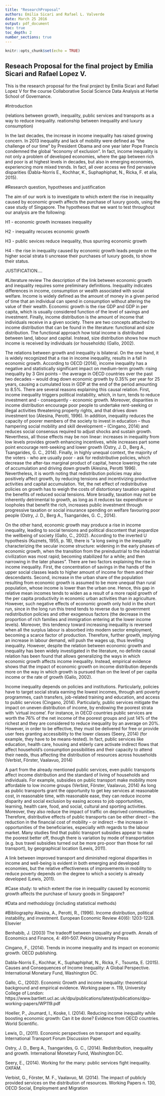 ```yaml
---
title: "ResearchProposal"
authors: Emilia Sicari and Rafael L. Valverde
date: March 25 2016
output: pdf_document
toc: true
toc_depth: 2
number_sections: true
---
```


```r
knitr::opts_chunk$set(echo = TRUE)
```

## Reseach Proposal for the final project by Emilia Sicari and Rafael Lopez V.

This is the research proposal for the final project by Emilia Sicari and Rafael Lopez V for the course Collaborative Social Science Data Analysis at Hertie School of Governance. 

#Introduction

(relations between growth, inequality, public services and transports as a way to reduce inequality. reationship between inequality and luxury consumption)

In the last decades, the increase in income inequality has raised growing concern. In 2013 inequality and lack of mobility were defined as "the challenge of our time" by President Obama and one year later Pope Francis condemned the global "economy of exclusion". In fact, income inequality is not only a problem of developed economies, where the gap between rich and poor is at highest levels in decades, but also in emerging economies, experiencing more mixed trends. In fact, all over access we find pervasive disparities (Dabla-Norris E., Kochhar, K., Suphaphiphat, N., Ricka, F. et alia, 2015). 


#Research question, hypotheses and justification

The aim of our work is to investigate to which extent the rise in inequality caused by economic growth affects the purchase of luxury goods, using the case study of Singapore. 
The hypotheses that we want to test throughout our analysis are the following:

H1 - economic growth increases inequality

H2 - inequality recuces economic growth 

H3 - public sevices reduce inequality, thus spurring economic growth

H4 - the rise in inequality caused by economic growth leads people on the higher social strata ti uncrease their purchases of luxury goods, to show their status. 

JUSTIFICATION.... 

#Literature review 
The description of the link between economic growth and inequality requires some preliminary definitions. 
Inequality indicates differences in income, consumption or wealth associated with social welfare. Income is widely defined as the amount of money in a given period of time that an individual can spend in consumption without altering the value of their wealth. Economic growth is the rise GDP and GDP in per capita, which is usually considered function of the level of savings and investment. Finally, income distribution is the amount of income that individuals receive in a given society. There are two concepts attached to income distribution that can be found in the literature: functional and size distribution. The functional approach how total income is distributed between land, labour and capital. Instead, size distribution shows how much income is received by individuals (or households) (Gallo, 2002). 

The relations between growth and inequality is bilateral. 
On the one hand, it is widely recognized that a rise in income inequality, results in a fall in economic growth. According to OECD (2014), income inequality has a negative and statistically significant impact on medium-term growth: rising inequality by 3 Gini points – the average in OECD countries over the past two decades – would drag down economic growth by 0.35% per year for 25 years, causing a cumulated loss in GDP at the end of the period amounting to 8.5%. There are several reasons explaining this causal relation. First, income inequality triggers political instability, which, in turn, tends to reduce investment and - consequently - economic growth.  Moreover, disparities in income distribution encourage poor people to undertake rent-seeking or illegal activities threatening property rights, and that drives down investment too (Alesina, Perotti, 1996). In addition, inequality reduces the capacity of poorer members of the society to invest in education – thus hampering social mobility and skill development – (Cingano, 2014) and reduces social consensus required to adjust shocks and sustain growth. Neverthess, all those effects may be non linear: increases in inequality from low levels provides growth enhancing incentives, while increases part some point encourage rent-seeking and lower growth (Ostry, J. D., Berg A., Tsangarides, G. C., 2014). Finally, in highly unequal context, the majority of the voters - who are usually poor - ask for redistributive policies, which decrease the after-tax marginal product of capital, hence lowering the rate of accumulation and driving down growth (Alesina, Perotti 1996). Nevertheless, it is worth noting that redistribution policies may also positively affect growth, by reducing tensions and incentivizing productive activities and capital accumulation. Yet, the net effect of redistributive policies on growth has to weigh the costs of distortionary taxation against the benefits of reduced social tensions. More broadly, taxation may not be inherently detrimental to growth, as long as it reduces tax expenditure or loopholes that benefit the rich, increases public investment through progressive taxation or social insurance spending on welfare favouring poor people (Ostry, J. D., Berg A., Tsangarides, G. C., 2014). 

On the other hand, economic growth may produce a rise in income inequality, leading to social tensions and political discontent that jeopardize the wellbeing of society (Gallo, C., 2002). According to the inverted U hypothesis (Kuznets, 1955, p. 18), there is “a long swing in the inequality characterizing the secular income structure: widening in the early phases of economic growth, when the transition from the preindustrial to the industrial civilization was most rapid; becoming stabilized for a while; and then narrowing in the later phases”. There are two factors explaining the rise in income inequality. First, the concentration of savings in the hands of the upper social classes leads to higher amount of income for them and their descendants. Second, increase in the urban share of the population resulting from economic growth is assumed to be more unequal than rural population, whose income is lower than the urban one. Hence, this gap in relative mean incomes tends to widen as a result of a more rapid growth of the per capita productivity in economic urban activities than in agriculture. However, such negative effects of economic growth only hold in the short run, since in the long run this trend tends to reverse due to government redistribution policies and other exogenous factors (the decrease in the proportion of rich families and immigration entering at the lower income levels). Moreover, this tendency toward increasing inequality is reversed when all the surplus labour is absorbed into modern sector employment, becoming a scarce factor of production. Therefore, further growth, implying an increase in labour demand, will push the wages up, thus levelling inequality. However, despite the relation between economic growth and inequality has been widely investigated in the literature, no definite causal relation has been found that allows generalizing the ways in which economic growth affects income inequality. Instead, empirical evidence shows that the impact of economic growth on income distribution depends more on the way in which growth is pursued than on the level of per capita income or the rate of growth (Gallo, 2002). 

Income inequality depends on policies and institutions. Particularly, policies have to target social strata earning the lowest incomes, through anti poverty programmes, cash transfers, job-related training and education, and access to public services (Cingano, 2014). Particularly, public services mitigate the impact on uneven distribution of income, by endowing the poorest strata with 'virtual income'. For instance, in OECD countries public services are worth the 76% of the net income of the poorest groups and just 14% of the richest and they are considered to reduce inequality by an average on 20%. However, in order to be effective, they must be delivered for free or provide user fees granting accessibility to the lower classes (Seery, 2014) (for example, they have to be means-tested). In fact, public services like education, health care, housing and elderly care activate indirect flows that affect household's consumption possibilities and their capacity to attend their needs, thus affecting the distribution of resources across households (Verbist, Förster, Vaalavuo, 2014)

A part from the already mentioned public services, even public transports affect income distribution and the standard of living of households and individuals. For example, subsidies on public transport make mobility more affordable to low income groups (Verbist, Förster, Vaalavuo, 2014) As long as public transports grant the opportunity to get key services at reasonable cost, in reasonable time, with reasonable ease, they can reduce income disparity and social exclusion by easing access to job opportunities, learning, health care, food, and social, cultural and sporting activities. Moreover, they also reduce the impact of traffic on deprived communities. Therefore, distributive effects of public transports can be either direct – the reduction in the financial cost of mobility – or indirect – the increase in opportunities of the beneficiaries, especially with regards to the labour market. Many studies find that public transport subsidies appear to make the poorest better off, though there is variation by mode of transportation (e.g. bus travel subsidies turned out be more pro-poor than those for rail transport), by geographical location (Lewis, 2011). 

A link between improved transport and diminished regional disparities in income and well-being is evident in both emerging and developed economies, but the relative effectiveness of improvements in mobility to reduce poverty depends on the degree to which a society is already developed (Lewis, 2011). 


#Case study: to which extent the rise in inequality caused by economic growth affects the purchase of luxury goods in Singapore?

#Data and methodology (including statistical methods)


#Bibliography 
Alesina, A., Perotti, R., (1996). Income distribution, political instability, and investment. European Economic Review 40(6): 1203-1228. Elsevier

Benhabib, J. (2003) The tradeoff between inequality and growth. Annals of Economics and Finance, 4: 491--507. Peking University Press

Cingano, F., (2014). Trends in income inequality and its impact on economic growth. OECD publishing. 

Dabla-Norris E., Kochhar, K., Suphaphiphat, N., Ricka, F., Tsounta, E. (2015). Causes and Consequences of Income Inequality: A Global Perspective. International Monetary Fund, Washington DC.

Gallo, C., (2002). Economic Growth and income inequality: theoretical background and empirical evidence. Working paper n. 119, University College of London:
https://www.bartlett.ucl.ac.uk/dpu/publications/latest/publications/dpu-working-papers/WP119.pdf

Hoeller, P., Joumard, I., Koske, I. (2014). Reducing income inequality while boosting economic growth: Can it be done? Evidence from OECD countries. World Scientific.
 
Lewis, D., (2011). Economic perspectives on transport and equality. International Transport Forum Discussion Paper. 
 
Ostry, J. D., Berg A., Tsangarides, G. C., (2014). Redistribution, inequality and growth. International Monetary Fund, Washington DC. 

Seery, E., (2014). Working for the many: public services fight inequality. OXFAM.

Verbist, G., Förster, M. F., Vaalavuo, M. (2014). The impact of publicly provided services on the distribution of resources.  Working Papers n. 130, OECD Social, Employment and Migration